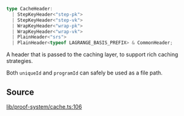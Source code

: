 ```ts
type CacheHeader: 
  | StepKeyHeader<"step-pk">
  | StepKeyHeader<"step-vk">
  | WrapKeyHeader<"wrap-pk">
  | WrapKeyHeader<"wrap-vk">
  | PlainHeader<"srs">
  | PlainHeader<typeof LAGRANGE_BASIS_PREFIX> & CommonHeader;
```

A header that is passed to the caching layer, to support rich caching strategies.

Both `uniqueId` and `programId` can safely be used as a file path.

## Source

[lib/proof-system/cache.ts:106](https://github.com/o1-labs/o1js/blob/6ebbc23710f6de023fea6d83dc93c5a914c571f2/src/lib/proof-system/cache.ts#L106)
